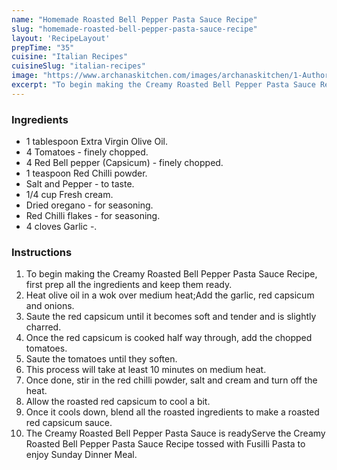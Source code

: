 ---
name: "Homemade Roasted Bell Pepper Pasta Sauce Recipe"
slug: "homemade-roasted-bell-pepper-pasta-sauce-recipe"
layout: 'RecipeLayout'
prepTime: "35"
cuisine: "Italian Recipes"
cuisineSlug: "italian-recipes"
image: "https://www.archanaskitchen.com/images/archanaskitchen/1-Author/sibyl_sunitha/Creamy_Roasted_Bell_Pepper_Pasta_Sauce_Recipe_.jpg"
excerpt: "To begin making the Creamy Roasted Bell Pepper Pasta Sauce Recipe, first prep all the ingredients and keep them ready"
---

### Ingredients

- 1 tablespoon Extra Virgin Olive Oil.
- 4 Tomatoes - finely chopped.
- 4 Red Bell pepper (Capsicum) - finely chopped.
- 1 teaspoon Red Chilli powder.
- Salt and Pepper - to taste.
- 1/4 cup Fresh cream.
- Dried oregano - for seasoning.
- Red Chilli flakes - for seasoning.
- 4 cloves Garlic -.

### Instructions

1. To begin making the Creamy Roasted Bell Pepper Pasta Sauce Recipe, first prep all the ingredients and keep them ready.
1. Heat olive oil in a wok over medium heat;Add the garlic, red capsicum and onions.
1. Saute the red capsicum until it becomes soft and tender and is slightly charred.
1. Once the red capsicum is cooked half way through, add the chopped tomatoes.
1. Saute the tomatoes until they soften.
1. This process will take at least 10 minutes on medium heat.
1. Once done, stir in the red chilli powder, salt and cream and turn off the heat.
1. Allow the roasted red capsicum to cool a bit.
1. Once it cools down, blend all the roasted ingredients to make a roasted red capsicum sauce.
1. The  Creamy Roasted Bell Pepper Pasta Sauce is readyServe the Creamy Roasted Bell Pepper Pasta Sauce Recipe tossed with Fusilli Pasta to enjoy Sunday Dinner Meal.
